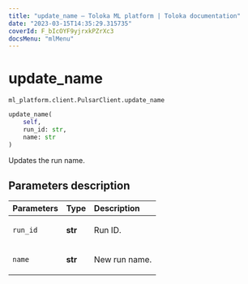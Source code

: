 ```yaml
---
title: "update_name — Toloka ML platform | Toloka documentation"
date: "2023-03-15T14:35:29.315735"
coverId: F_bIcOYF9yjrxkPZrXc3
docsMenu: "mlMenu"
---
```


# update_name

`ml_platform.client.PulsarClient.update_name`

```python
update_name(
    self,
    run_id: str,
    name: str
)
```

Updates the run name.

## Parameters description

| Parameters | Type | Description |
| :----------| :----| :-----------|
`run_id`|**str**|<p>Run ID.</p>
`name`|**str**|<p>New run name.</p>